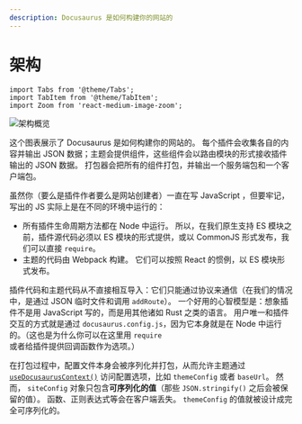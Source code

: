 ```yaml
---
description: Docusaurus 是如何构建你的网站的
---
```


# 架构

```mdx-code-block
import Tabs from '@theme/Tabs';
import TabItem from '@theme/TabItem';
import Zoom from 'react-medium-image-zoom';
```

<Zoom>

![架构概览](/img/architecture.png)

</Zoom>

这个图表展示了 Docusaurus 是如何构建你的网站的。 每个插件会收集各自的内容并输出 JSON 数据；主题会提供组件，这些组件会以路由模块的形式接收插件输出的 JSON 数据。 打包器会把所有的组件打包，并输出一个服务端包和一个客户端包。

虽然你（要么是插件作者要么是网站创建者）一直在写 JavaScript ，但要牢记，写出的 JS 实际上是在不同的环境中运行的：

- 所有插件生命周期方法都在 Node 中运行。 所以，在我们原生支持 ES 模块之前，插件源代码必须以 ES 模块的形式提供，或以 CommonJS 形式发布，我们可以直接 `require`。
- 主题的代码由 Webpack 构建。 它们可以按照 React 的惯例，以 ES 模块形式发布。

插件代码和主题代码从不直接相互导入：它们只能通过协议来通信（在我们的情况中，是通过 JSON 临时文件和调用 `addRoute`）。 一个好用的心智模型是：想象插件不是用 JavaScript 写的，而是用其他诸如 Rust 之类的语言。 用户唯一和插件交互的方式就是通过 `docusaurus.config.js`，因为它本身就是在 Node 中运行的。（这也是为什么你可以在这里用 `require` 或者给插件提供回调函数作为选项。）

在打包过程中，配置文件本身会被序列化并打包，从而允许主题通过 [`useDocusaurusContext()`](../docusaurus-core.mdx#useDocusaurusContext) 访问配置选项，比如 `themeConfig` 或者 `baseUrl`。 然而， `siteConfig` 对象只包含**可序列化的值**（那些 `JSON.stringify()` 之后会被保留的值）。 函数、正则表达式等会在客户端丢失。 `themeConfig` 的值就被设计成完全可序列化的。
